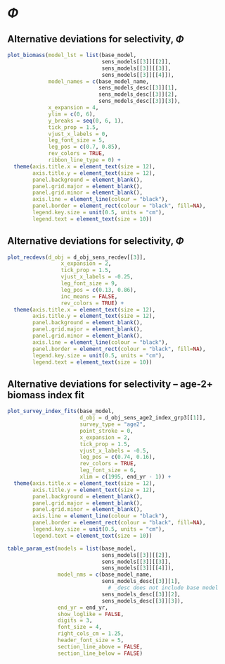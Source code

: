 # $\Phi$

## Alternative deviations for selectivity, $\Phi$
```r
plot_biomass(model_lst = list(base_model,
                              sens_models[[3]][[2]],
                              sens_models[[3]][[3]],
                              sens_models[[3]][[4]]),
             model_names = c(base_model_name,
                             sens_models_desc[[3]][1],
                             sens_models_desc[[3]][2],
                             sens_models_desc[[3]][3]),
             x_expansion = 4,
             ylim = c(0, 6),
             y_breaks = seq(0, 6, 1),
             tick_prop = 1.5,
             vjust_x_labels = 0,
             leg_font_size = 5,
             leg_pos = c(0.7, 0.85),
             rev_colors = TRUE,
             ribbon_line_type = 0) +
  theme(axis.title.x = element_text(size = 12),
        axis.title.y = element_text(size = 12),
        panel.background = element_blank(),
        panel.grid.major = element_blank(), 
        panel.grid.minor = element_blank(),
        axis.line = element_line(colour = "black"),
        panel.border = element_rect(colour = "black", fill=NA),
        legend.key.size = unit(0.5, units = "cm"),
        legend.text = element_text(size = 10))
```

## Alternative deviations for selectivity, $\Phi$
```r
plot_recdevs(d_obj = d_obj_sens_recdev[[3]],
                 x_expansion = 2,
                 tick_prop = 1.5,
                 vjust_x_labels = -0.25,
                 leg_font_size = 9,
                 leg_pos = c(0.13, 0.86),
                 inc_means = FALSE,
                 rev_colors = TRUE) +
  theme(axis.title.x = element_text(size = 12),
        axis.title.y = element_text(size = 12),
        panel.background = element_blank(),
        panel.grid.major = element_blank(), 
        panel.grid.minor = element_blank(),
        axis.line = element_line(colour = "black"),
        panel.border = element_rect(colour = "black", fill=NA),
        legend.key.size = unit(0.5, units = "cm"),
        legend.text = element_text(size = 10))
```

## Alternative deviations for selectivity -- age-2$+$ biomass index fit
```r
plot_survey_index_fits(base_model,
                       d_obj = d_obj_sens_age2_index_grp3[[1]],
                       survey_type = "age2",
                       point_stroke = 0,
                       x_expansion = 2,
                       tick_prop = 1.5,
                       vjust_x_labels = -0.5,
                       leg_pos = c(0.74, 0.16),
                       rev_colors = TRUE,
                       leg_font_size = 6,
                       xlim = c(1995, end_yr - 1)) +
  theme(axis.title.x = element_text(size = 12),
        axis.title.y = element_text(size = 12),
        panel.background = element_blank(),
        panel.grid.major = element_blank(), 
        panel.grid.minor = element_blank(),
        axis.line = element_line(colour = "black"),
        panel.border = element_rect(colour = "black", fill=NA),
        legend.key.size = unit(0.5, units = "cm"),
        legend.text = element_text(size = 10))
```

<!-- ## Alternative deviations for selectivity, $\Phi$ -->
```r
table_param_est(models = list(base_model,
                              sens_models[[3]][[2]],
                              sens_models[[3]][[3]],
                              sens_models[[3]][[4]]),
                model_nms = c(base_model_name,
                              sens_models_desc[[3]][1],
                                # _desc does not include base model
                              sens_models_desc[[3]][2],
                              sens_models_desc[[3]][3]),
                end_yr = end_yr,
                show_loglike = FALSE,
                digits = 3,
                font_size = 4,
                right_cols_cm = 1.25,
                header_font_size = 5,
                section_line_above = FALSE,
                section_line_below = FALSE)
```
